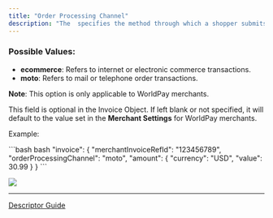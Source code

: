 ```yaml
---
title: "Order Processing Channel"
description: "The  specifies the method through which a shopper submits their card details. Currently, this can only be used with WorldPay. For other processors, the default value used is ."
---
```


### Possible Values:

* **ecommerce**: Refers to internet or electronic commerce transactions.
* **moto**: Refers to mail or telephone order transactions.

**Note**: This option is only applicable to WorldPay merchants.

This field is optional in the Invoice Object. If left blank or not specified, it will default to the value set in the **Merchant Settings** for WorldPay merchants.

Example:

<CodeGroup>
  ```bash bash
  "invoice": {
    "merchantInvoiceRefId": "123456789",
    "orderProcessingChannel": "moto",
    "amount": {
      "currency": "USD",
      "value": 30.99
    }
  }
  ```
</CodeGroup>

![](\images\docs\c0bcb7ed0233975c0e7e4dcd4d8b502cff0b724909bc6c73fb4df19a943c540e-image.png)

***

[Descriptor Guide](/docs/dynamic-descriptor-guide)
